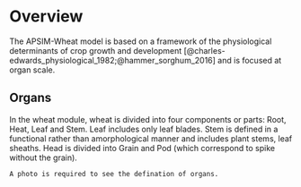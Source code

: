 # Overview {#cha:overview}

The APSIM-Wheat model is based on a framework of the physiological determinants of crop growth and development [@charles-edwards_physiological_1982;@hammer_sorghum_2016] and is focused at organ scale. 

## Organs

In the wheat module, wheat is divided into four components or parts: Root, Heat, Leaf and Stem. Leaf includes only leaf blades. Stem is defined in a functional rather than amorphological manner and includes plant stems, leaf sheaths. Head is divided into Grain and Pod (which correspond to spike without the grain).

```block
A photo is required to see the defination of organs. 
```

